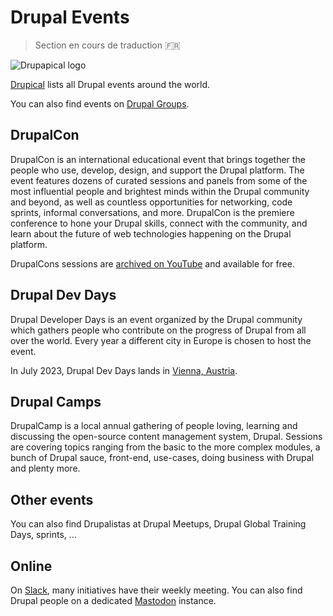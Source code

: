 # Drupal Events

> Section en cours de traduction 🇫🇷

![Drupapical logo](/assets/images/docs/drupical-map.png)

[Drupical](https://www.drupical.com/) lists all Drupal events around the world.

You can also find events on [Drupal Groups](https://groups.drupal.org/events).

## DrupalCon

DrupalCon is an international educational event that brings together the people who use, develop, design, and support the Drupal platform. The event features dozens of curated sessions and panels from some of the most influential people and brightest minds within the Drupal community and beyond, as well as countless opportunities for networking, code sprints, informal conversations, and more. DrupalCon is the premiere conference to hone your Drupal skills, connect with the community, and learn about the future of web technologies happening on the Drupal platform.

DrupalCons sessions are [archived on YouTube](https://www.youtube.com/user/DrupalAssociation/playlists) and available for free.

## Drupal Dev Days

Drupal Developer Days is an event organized by the Drupal community which gathers people who contribute
on the progress of Drupal from all over the world.
Every year a different city in Europe is chosen to host the event.

In July 2023, Drupal Dev Days lands in [Vienna, Austria](https://ddd23.drupalcamp.at/).

## Drupal Camps

DrupalCamp is a local annual gathering of people loving, learning and discussing the open-source
content management system, Drupal. 
Sessions are covering topics ranging from the basic to the more complex modules, 
a bunch of Drupal sauce, front-end, use-cases, doing business with Drupal and plenty more.

## Other events

You can also find Drupalistas at Drupal Meetups, Drupal Global Training Days, sprints, ...

## Online

On [Slack](https://www.drupal.org/slack), many initiatives have their weekly meeting. You can also find Drupal people on a 
dedicated [Mastodon](https://drupal.community) instance.
